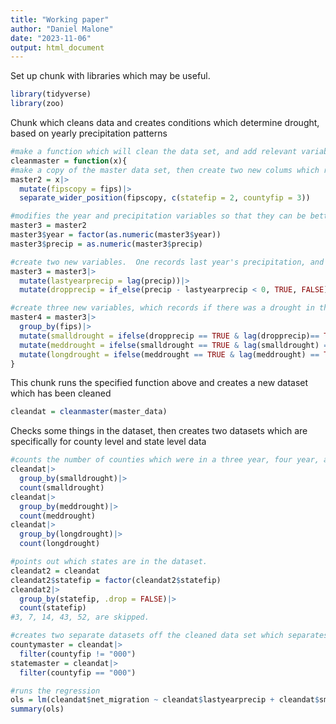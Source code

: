 ```yaml
---
title: "Working paper"
author: "Daniel Malone"
date: "2023-11-06"
output: html_document
---
```

Set up chunk with libraries which may be useful.
```r
library(tidyverse)
library(zoo)
```

Chunk which cleans data and creates conditions which determine drought, based on yearly precipitation patterns
```r
#make a function which will clean the data set, and add relevant variables
cleanmaster = function(x){
#make a copy of the master data set, then create two new colums which record the state fip code and county fip code separately
master2 = x|>
  mutate(fipscopy = fips)|>
  separate_wider_position(fipscopy, c(statefip = 2, countyfip = 3))

#modifies the year and precipitation variables so that they can be better used for regression analysis
master3 = master2
master3$year = factor(as.numeric(master3$year))
master3$precip = as.numeric(master3$precip)

#create two new variables.  One records last year's precipitation, and the other records whether there was a year to year drop in precipitation
master3 = master3|>
  mutate(lastyearprecip = lag(precip))|>
  mutate(dropprecip = if_else(precip - lastyearprecip < 0, TRUE, FALSE))

#create three new variables, which records if there was a drought in that county that year.  This is recorded as three year droughts, four year droughts, and five year droughts.
master4 = master3|>
  group_by(fips)|>
  mutate(smalldrought = ifelse(dropprecip == TRUE & lag(dropprecip)== TRUE & lag(dropprecip, n = 2)==TRUE,TRUE,FALSE))|>
  mutate(meddrought = ifelse(smalldrought == TRUE & lag(smalldrought) == TRUE,TRUE,FALSE))|>
  mutate(longdrought = ifelse(meddrought == TRUE & lag(meddrought) == TRUE,TRUE,FALSE))
}
```
This chunk runs the specified function above and creates a new dataset which has been cleaned
```r
cleandat = cleanmaster(master_data)
```
Checks some things in the dataset, then creates two datasets which are specifically for county level and state level data
```r
#counts the number of counties which were in a three year, four year, and five year drought
cleandat|>
  group_by(smalldrought)|>
  count(smalldrought)
cleandat|>
  group_by(meddrought)|>
  count(meddrought)
cleandat|>
  group_by(longdrought)|>
  count(longdrought)

#points out which states are in the dataset.
cleandat2 = cleandat
cleandat2$statefip = factor(cleandat2$statefip)
cleandat2|>
  group_by(statefip, .drop = FALSE)|>
  count(statefip)
#3, 7, 14, 43, 52, are skipped.

#creates two separate datasets off the cleaned data set which separates fips codes that refer to state data and county data.
countymaster = cleandat|>
  filter(countyfip != "000")
statemaster = cleandat|>
  filter(countyfip == "000")
```

```r
#runs the regression
ols = lm(cleandat$net_migration ~ cleandat$lastyearprecip + cleandat$smalldrought + cleandat$lastyearprecip * cleandat$smalldrought + cleandat$fips + cleandat$statefip * cleandat$year)
summary(ols)
```